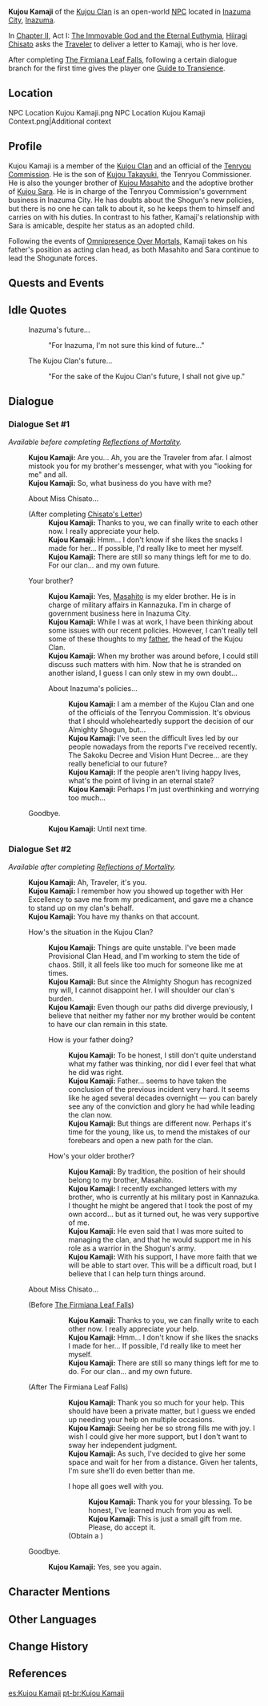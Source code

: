 {{Meta
<!-- REMOVE THIS TEMPLATE AFTER ADDING MISSING INFO -->
|missing_NPC_profile  = yes
}}
{{Character Infobox
|type             = Open-World NPC
|image            = NPC Kujou Kamaji.png
|realname         = 
|region           = Inazuma
|location         = Inazuma
|affiliation      = Tenryou Commission
|affiliation2     = Kujou Clan
|title            = Proxy Clan Head
|ancestry         = Kujou Clan
|father           = Kujou Takayuki
|sibling          = Kujou Masahito
|sibling2         = Kujou Sara
|siblingNote2     = adoptive sister
|voiceEN          = [https://linktr.ee/MattShipman Matt Shipman]<ref>Twitter: [https://twitter.com/MattShipmanVO/status/1433121684597444620 EN VA Self Announcement]</ref>
|voiceCN          = 
|voiceJP          = 
|dialoguereward   = {{Card|Guide to Transience|1}}
}}
'''Kujou Kamaji''' {{Lang|ja=九条鎌治}} of the [[Kujou Clan]] is an open-world [[NPC]] located in [[Inazuma City]], [[Inazuma]].

In [[Chapter II]], Act I: [[The Immovable God and the Eternal Euthymia]], [[Hiiragi Chisato]] asks the [[Traveler]] to deliver a letter to Kamaji, who is her love.

After completing [[The Firmiana Leaf Falls]], following a certain dialogue branch for the first time gives the player one [[Guide to Transience]].

==Location==
<gallery>
NPC Location Kujou Kamaji.png
NPC Location Kujou Kamaji Context.png|Additional context
</gallery>

==Profile==
Kujou Kamaji is a member of the [[Kujou Clan]] and an official of the [[Tenryou Commission]]. He is the son of [[Kujou Takayuki]], the Tenryou Commissioner. He is also the younger brother of [[Kujou Masahito]] and the adoptive brother of [[Kujou Sara]]. He is in charge of the Tenryou Commission's government business in Inazuma City. He has doubts about the Shogun's new policies, but there is no one he can talk to about it, so he keeps them to himself and carries on with his duties. In contrast to his father, Kamaji's relationship with Sara is amicable, despite her status as an adopted child.

Following the events of [[Omnipresence Over Mortals]], Kamaji takes on his father's position as acting clan head, as both Masahito and Sara continue to lead the Shogunate forces.
<!--
===Appearance===
''(To be added.)''
-->
==Quests and Events==
{{Quests and Events}}

==Idle Quotes==
{{Dialogue Start}}
:{{DIcon|Idle}} Inazuma's future...
::{{A|VO Kujou Kamaji 01.ogg}} "For Inazuma, I'm not sure this kind of future..."
:{{DIcon|Idle}} The Kujou Clan's future...
::{{A|VO Kujou Kamaji 02.ogg}} "For the sake of the Kujou Clan's future, I shall not give up."
{{Dialogue End}}

==Dialogue==
===Dialogue Set #1===
''Available before completing [[Reflections of Mortality]].''
{{Dialogue Start}}
:'''Kujou Kamaji:''' Are you... Ah, you are the Traveler from afar. I almost mistook you for my brother's messenger, what with you "looking for me" and all.
:'''Kujou Kamaji:''' So, what business do you have with me?
:{{DIcon}} About Miss Chisato...
:;(After completing [[Chisato's Letter]])
::'''Kujou Kamaji:''' Thanks to you, we can finally write to each other now. I really appreciate your help.
::'''Kujou Kamaji:''' Hmm... I don't know if she likes the snacks I made for her... If possible, I'd really like to meet her myself.
::'''Kujou Kamaji:''' There are still so many things left for me to do. For our clan... and my own future.
:{{DIcon}} Your brother?
::'''Kujou Kamaji:''' Yes, [[Kujou Masahito|Masahito]] is my elder brother. He is in charge of military affairs in Kannazuka. I'm in charge of government business here in Inazuma City.
::'''Kujou Kamaji:''' While I was at work, I have been thinking about some issues with our recent policies. However, I can't really tell some of these thoughts to my [[Kujou Takayuki|father]], the head of the Kujou Clan.
::'''Kujou Kamaji:''' When my brother was around before, I could still discuss such matters with him. Now that he is stranded on another island, I guess I can only stew in my own doubt...
::{{DIcon}} About Inazuma's policies...
:::'''Kujou Kamaji:''' I am a member of the Kujou Clan and one of the officials of the Tenryou Commission. It's obvious that I should wholeheartedly support the decision of our Almighty Shogun, but...
:::'''Kujou Kamaji:''' I've seen the difficult lives led by our people nowadays from the reports I've received recently. The Sakoku Decree and Vision Hunt Decree... are they really beneficial to our future?
:::'''Kujou Kamaji:''' If the people aren't living happy lives, what's the point of living in an eternal state?
:::'''Kujou Kamaji:''' Perhaps I'm just overthinking and worrying too much...
:{{DIcon}} Goodbye.
::'''Kujou Kamaji:''' Until next time.
{{Dialogue End}}

===Dialogue Set #2===
''Available after completing [[Reflections of Mortality]].''
{{Dialogue Start}}
:'''Kujou Kamaji:''' Ah, Traveler, it's you.
:'''Kujou Kamaji:''' I remember how you showed up together with Her Excellency to save me from my predicament, and gave me a chance to stand up on my clan's behalf.
:'''Kujou Kamaji:''' You have my thanks on that account.
:{{DIcon}} How's the situation in the Kujou Clan?
::'''Kujou Kamaji:''' Things are quite unstable. I've been made Provisional Clan Head, and I'm working to stem the tide of chaos. Still, it all feels like too much for someone like me at times.
::'''Kujou Kamaji:''' But since the Almighty Shogun has recognized my will, I cannot disappoint her. I will shoulder our clan's burden.
::'''Kujou Kamaji:''' Even though our paths did diverge previously, I believe that neither my father nor my brother would be content to have our clan remain in this state.
::{{DIcon}} How is your father doing?
:::'''Kujou Kamaji:''' To be honest, I still don't quite understand what my father was thinking, nor did I ever feel that what he did was right.
:::'''Kujou Kamaji:''' Father... seems to have taken the conclusion of the previous incident very hard. It seems like he aged several decades overnight &mdash; you can barely see any of the conviction and glory he had while leading the clan now.
:::'''Kujou Kamaji:''' But things are different now. Perhaps it's time for the young, like us, to mend the mistakes of our forebears and open a new path for the clan.
::{{DIcon}} How's your older brother?
:::'''Kujou Kamaji:''' By tradition, the position of heir should belong to my brother, Masahito.
:::'''Kujou Kamaji:''' I recently exchanged letters with my brother, who is currently at his military post in Kannazuka. I thought he might be angered that I took the post of my own accord... but as it turned out, he was very supportive of me.
:::'''Kujou Kamaji:''' He even said that I was more suited to managing the clan, and that he would support me in his role as a warrior in the Shogun's army.
:::'''Kujou Kamaji:''' With his support, I have more faith that we will be able to start over. This will be a difficult road, but I believe that I can help turn things around.
:{{DIcon}} About Miss Chisato...
:;(Before [[The Firmiana Leaf Falls]])
:::'''Kujou Kamaji:''' Thanks to you, we can finally write to each other now. I really appreciate your help.
:::'''Kujou Kamaji:''' Hmm... I don't know if she likes the snacks I made for her... If possible, I'd really like to meet her myself.
:::'''Kujou Kamaji:''' There are still so many things left for me to do. For our clan... and my own future.
:;(After The Firmiana Leaf Falls)
:::'''Kujou Kamaji:''' Thank you so much for your help. This should have been a private matter, but I guess we ended up needing your help on multiple occasions.
:::'''Kujou Kamaji:''' Seeing her be so strong fills me with joy. I wish I could give her more support, but I don't want to sway her independent judgment.
:::'''Kujou Kamaji:''' As such, I've decided to give her some space and wait for her from a distance. Given her talents, I'm sure she'll do even better than me.
:::{{DIcon|Reward}} I hope all goes well with you.
::::'''Kujou Kamaji:''' Thank you for your blessing. To be honest, I've learned much from you as well.
::::'''Kujou Kamaji:''' This is just a small gift from me. Please, do accept it.
:::;(Obtain a {{Item|Guide to Transience}})
:{{DIcon}} Goodbye.
::'''Kujou Kamaji:''' Yes, see you again.
{{Dialogue End}}

==Character Mentions==
{{Character Mentions}}

==Other Languages==
{{Other Languages
|default_hidden = 1
|en      = Kujou Kamaji
|zhs     = 九条镰治
|zhs_rm  = Jiǔtiáo Liánzhì
|zht     = 九條鐮治
|zht_rm  = Jiǔtiáo Liánzhì
|ja      = 九条鎌治
|ja_rm   = Kujou Kamaji
|ko      = 쿠죠 카마지
|es      = Kujou Kamaji
|fr      = Kujou Kamaji
|ru      = Кудзё Камадзи
|th      = Kujou Kamaji
|vi      = Kujou Kamaji
|de      = Kujou Kamaji
|id      = Kujou Kamaji
|pt      = Kujou Kamaji
|tr      = Kujou Kamaji
|it      = Kujou Kamaji
}}

==Change History==
{{Change History|2.0}}

==References==
{{Reflist}}

[[es:Kujou Kamaji]]
[[pt-br:Kujou Kamaji]]